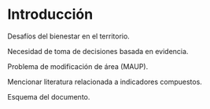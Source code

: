 # Introducción

Desafíos del bienestar en el territorio.

Necesidad de toma de decisiones basada en evidencia. 

Problema de modificación de área (MAUP).

Mencionar literatura relacionada a indicadores compuestos.

Esquema del documento.

